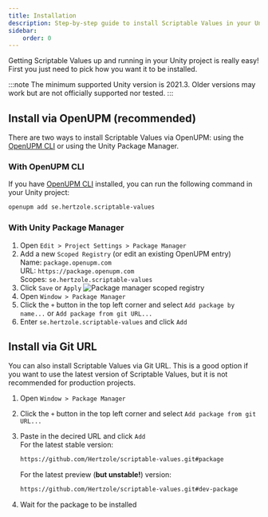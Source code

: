 ```yaml
---
title: Installation
description: Step-by-step guide to install Scriptable Values in your Unity project.
sidebar:
    order: 0
---
```



Getting Scriptable Values up and running in your Unity project is really easy! First you just need to pick how you want it to be installed.

:::note
The minimum supported Unity version is 2021.3. Older versions may work but are not officially supported nor tested.
:::

## Install via OpenUPM (recommended)

There are two ways to install Scriptable Values via OpenUPM: using the [OpenUPM CLI](https://openupm.com/docs/getting-started-cli.html) or using the Unity Package Manager.

### With OpenUPM CLI

If you have [OpenUPM CLI](https://openupm.com/docs/getting-started-cli.html) installed, you can run the following command in your Unity project:

```bash title="OpenUPM CLI"
openupm add se.hertzole.scriptable-values
```

### With Unity Package Manager

<Steps>

1. Open `Edit > Project Settings > Package Manager`
2. Add a new `Scoped Registry` (or edit an existing OpenUPM entry)  
    Name: `package.openupm.com`  
    URL: `https://package.openupm.com`  
    Scopes: `se.hertzole.scriptable-values`
3. Click `Save` or `Apply`
![Package manager scoped registry](../../../assets/scoped-registry.webp)
4. Open `Window > Package Manager`
5. Click the `+` button in the top left corner and select `Add package by name...` or `Add package from git URL...`
6. Enter `se.hertzole.scriptable-values` and click `Add`

</Steps>

## Install via Git URL

You can also install Scriptable Values via Git URL. This is a good option if you want to use the latest version of Scriptable Values, but it is not recommended for production projects.

<Steps>

1. Open `Window > Package Manager`
2. Click the `+` button in the top left corner and select `Add package from git URL...`
3. Paste in the decired URL and click `Add`  
    For the latest stable version:

    ```txt
    https://github.com/Hertzole/scriptable-values.git#package
    ```

    For the latest preview (**but unstable!**) version:

    ```txt
    https://github.com/Hertzole/scriptable-values.git#dev-package
    ```

4. Wait for the package to be installed

</Steps>